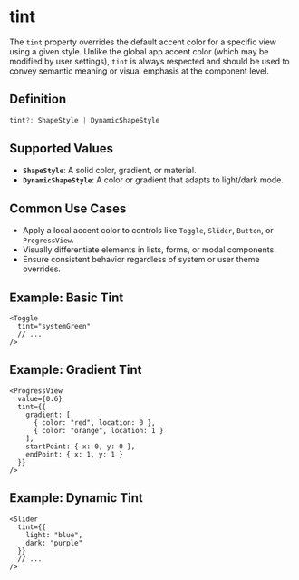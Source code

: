 # tint 

The `tint` property overrides the default accent color for a specific view using a given style. Unlike the global app accent color (which may be modified by user settings), `tint` is always respected and should be used to convey semantic meaning or visual emphasis at the component level.

## Definition

```ts
tint?: ShapeStyle | DynamicShapeStyle
```

## Supported Values

* **`ShapeStyle`**: A solid color, gradient, or material.
* **`DynamicShapeStyle`**: A color or gradient that adapts to light/dark mode.

## Common Use Cases

* Apply a local accent color to controls like `Toggle`, `Slider`, `Button`, or `ProgressView`.
* Visually differentiate elements in lists, forms, or modal components.
* Ensure consistent behavior regardless of system or user theme overrides.

## Example: Basic Tint

```tsx
<Toggle 
  tint="systemGreen"
  // ...
/>
```

## Example: Gradient Tint

```tsx
<ProgressView
  value={0.6}
  tint={{
    gradient: [
      { color: "red", location: 0 },
      { color: "orange", location: 1 }
    ],
    startPoint: { x: 0, y: 0 },
    endPoint: { x: 1, y: 1 }
  }}
/>
```

## Example: Dynamic Tint

```tsx
<Slider
  tint={{
    light: "blue",
    dark: "purple"
  }}
  // ...
/>
```
